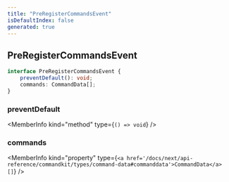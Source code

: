 ```yaml
---
title: "PreRegisterCommandsEvent"
isDefaultIndex: false
generated: true
---
```



<!-- This file was generated from the CommandKit source. Do not modify. Instead, re-run the "docgen" script -->


## PreRegisterCommandsEvent

<GenerationInfo sourceFile="packages/commandkit/src/app/register/CommandRegistrar.ts" sourceLine="6" packageName="commandkit" />



```ts title="Signature"
interface PreRegisterCommandsEvent {
    preventDefault(): void;
    commands: CommandData[];
}
```

<div className="members-wrapper">

### preventDefault

<MemberInfo kind="method" type={`() => void`}   />


### commands

<MemberInfo kind="property" type={`<a href='/docs/next/api-reference/commandkit/types/command-data#commanddata'>CommandData</a>[]`}   />




</div>
